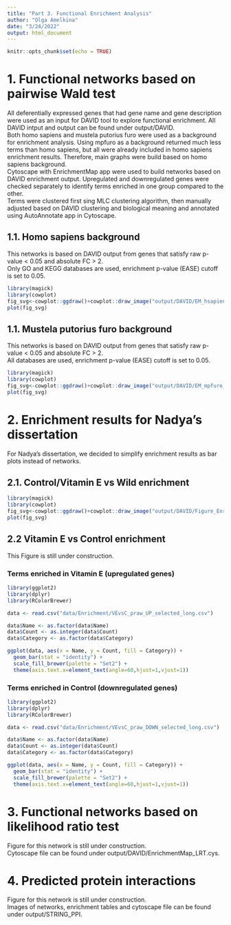 ```yaml
---
title: "Part 3. Functional Enrichment Analysis"
author: "Olga Amelkina"
date: "3/24/2022"
output: html_document
---
```


```r
knitr::opts_chunk$set(echo = TRUE)
```

# 1. Functional networks based on pairwise Wald test  
All deferentially expressed genes that had gene name and gene description were used as an input for DAVID tool to explore functional enrichment. 
All DAVID intput and output can be found under output/DAVID.  
Both homo sapiens and mustela putorius furo were used as a background for enrichment analysis. Using mpfuro as a background returned much less terms than homo sapiens, but all were already included in homo sapiens enrichment results. Therefore, main graphs were build based on homo sapiens background.  
Cytoscape with EnrichmentMap app were used to build networks based on DAVID enrichment output. Upregulated and downregulated genes were checked separately to identify terms enriched in one group compared to the other.  
Terms were clustered first sing MLC clustering algorithm, then manually adjusted based on DAVID clustering and biological meaning and annotated using AutoAnnotate app in Cytoscape.  

## 1.1. Homo sapiens background  
This networks is based on DAVID output from genes that satisfy raw p-value < 0.05 and absolute FC > 2.  
Only GO and KEGG databases are used, enrichment p-value (EASE) cutoff is set to 0.05.
```r
library(magick)
library(cowplot)
fig_svg<-cowplot::ggdraw()+cowplot::draw_image("output/DAVID/EM_hsapiens_enrichment.svg")
plot(fig_svg)

```

## 1.1. Mustela putorius furo background  
This networks is based on DAVID output from genes that satisfy raw p-value < 0.05 and absolute FC > 2.  
All databases are used, enrichment p-value (EASE) cutoff is set to 0.05.
```r
library(magick)
library(cowplot)
fig_svg<-cowplot::ggdraw()+cowplot::draw_image("output/DAVID/EM_mpfuro_enrichment.svg")
plot(fig_svg)

```

# 2. Enrichment results for Nadya's dissertation  
For Nadya's dissertation, we decided to simplify enrichment results as bar plots instead of networks.  

## 2.1. Control/Vitamin E vs Wild enrichment
```r
library(magick)
library(cowplot)
fig_svg<-cowplot::ggdraw()+cowplot::draw_image("output/DAVID/Figure_Enr1_david_plots.svg")
plot(fig_svg)
```

## 2.2 Vitamin E vs Control enrichment  
This Figure is still under construction.  

### Terms enriched in Vitamin E (upregulated genes)
```r
library(ggplot2)
library(dplyr)
library(RColorBrewer)

data <- read.csv("data/Enrichment/VEvsC_praw_UP_selected_long.csv")

data$Name <- as.factor(data$Name)
data$Count <- as.integer(data$Count)
data$Category <- as.factor(data$Category)

ggplot(data, aes(x = Name, y = Count, fill = Category)) + 
  geom_bar(stat = "identity") + 
  scale_fill_brewer(palette = "Set2") +
  theme(axis.text.x=element_text(angle=60,hjust=1,vjust=1))
```

### Terms enriched in Control (downregulated genes)
```r
library(ggplot2)
library(dplyr)
library(RColorBrewer)

data <- read.csv("data/Enrichment/VEvsC_praw_DOWN_selected_long.csv")

data$Name <- as.factor(data$Name)
data$Count <- as.integer(data$Count)
data$Category <- as.factor(data$Category)

ggplot(data, aes(x = Name, y = Count, fill = Category)) + 
  geom_bar(stat = "identity") + 
  scale_fill_brewer(palette = "Set2") +
  theme(axis.text.x=element_text(angle=60,hjust=1,vjust=1))
```

# 3. Functional networks based on likelihood ratio test  
Figure for this network is still under construction.  
Cytoscape file can be found under output/DAVID/EnrichmentMap_LRT.cys.

# 4. Predicted protein interactions  
Figure for this network is still under construction.  
Images of networks, enrichment tables and cytoscape file can be found under output/STRING_PPI.
